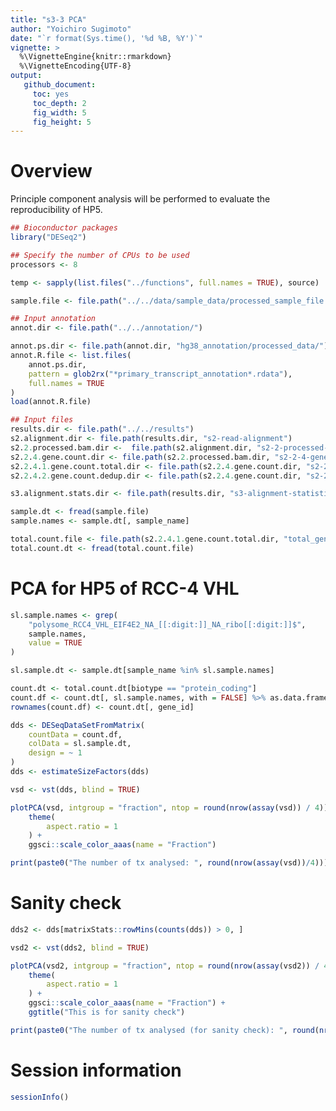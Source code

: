 ```yaml
---
title: "s3-3 PCA"
author: "Yoichiro Sugimoto"
date: "`r format(Sys.time(), '%d %B, %Y')`"
vignette: >
  %\VignetteEngine{knitr::rmarkdown}
  %\VignetteEncoding{UTF-8}
output:
   github_document:
     toc: yes
     toc_depth: 2
     fig_width: 5
     fig_height: 5
---
```



# Overview

Principle component analysis will be performed to evaluate the reproducibility of HP5.

```r

## Bioconductor packages
library("DESeq2")

## Specify the number of CPUs to be used
processors <- 8

temp <- sapply(list.files("../functions", full.names = TRUE), source)

```


```r

sample.file <- file.path("../../data/sample_data/processed_sample_file.csv")

## Input annotation
annot.dir <- file.path("../../annotation/")

annot.ps.dir <- file.path(annot.dir, "hg38_annotation/processed_data/")
annot.R.file <- list.files(
    annot.ps.dir,
    pattern = glob2rx("*primary_transcript_annotation*.rdata"),
    full.names = TRUE
)
load(annot.R.file)

## Input files
results.dir <- file.path("../../results")
s2.alignment.dir <- file.path(results.dir, "s2-read-alignment")
s2.2.processed.bam.dir <-  file.path(s2.alignment.dir, "s2-2-processed-data")
s2.2.4.gene.count.dir <- file.path(s2.2.processed.bam.dir, "s2-2-4-gene-count")
s2.2.4.1.gene.count.total.dir <- file.path(s2.2.4.gene.count.dir, "s2-2-4-1-gene-count-total")
s2.2.4.2.gene.count.dedup.dir <- file.path(s2.2.4.gene.count.dir, "s2-2-4-2-gene-count-dedup")

s3.alignment.stats.dir <- file.path(results.dir, "s3-alignment-statistics")

```


```r

sample.dt <- fread(sample.file)
sample.names <- sample.dt[, sample_name]

total.count.file <- file.path(s2.2.4.1.gene.count.total.dir, "total_gene_count_table.csv")
total.count.dt <- fread(total.count.file)

```


# PCA for HP5 of RCC-4 VHL


```r

sl.sample.names <- grep(
    "polysome_RCC4_VHL_EIF4E2_NA_[[:digit:]]_NA_ribo[[:digit:]]$",
    sample.names,
    value = TRUE
)

sl.sample.dt <- sample.dt[sample_name %in% sl.sample.names]

count.dt <- total.count.dt[biotype == "protein_coding"]
count.df <- count.dt[, sl.sample.names, with = FALSE] %>% as.data.frame
rownames(count.df) <- count.dt[, gene_id]

dds <- DESeqDataSetFromMatrix(
    countData = count.df,
    colData = sl.sample.dt,
    design = ~ 1
)
dds <- estimateSizeFactors(dds)

vsd <- vst(dds, blind = TRUE)

plotPCA(vsd, intgroup = "fraction", ntop = round(nrow(assay(vsd)) / 4)) +
    theme(
        aspect.ratio = 1
    ) +
    ggsci::scale_color_aaas(name = "Fraction")

print(paste0("The number of tx analysed: ", round(nrow(assay(vsd))/4)))


```

# Sanity check


```r


dds2 <- dds[matrixStats::rowMins(counts(dds)) > 0, ]

vsd2 <- vst(dds2, blind = TRUE)

plotPCA(vsd2, intgroup = "fraction", ntop = round(nrow(assay(vsd2)) / 4)) +
    theme(
        aspect.ratio = 1
    ) +
    ggsci::scale_color_aaas(name = "Fraction") +
    ggtitle("This is for sanity check")

print(paste0("The number of tx analysed (for sanity check): ", round(nrow(assay(vsd2))/4)))


```



# Session information


```r

sessionInfo()

```



